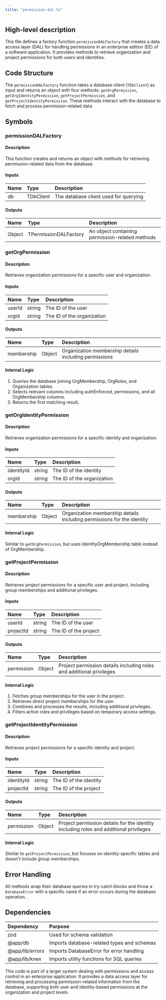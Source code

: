 ```yaml
---
title: "permission-dal.ts"
---
```


## High-level description
This file defines a factory function `permissionDALFactory` that creates a data access layer (DAL) for handling permissions in an enterprise edition (EE) of a software application. It provides methods to retrieve organization and project permissions for both users and identities.

## Code Structure
The `permissionDALFactory` function takes a database client (`TDbClient`) as input and returns an object with four methods: `getOrgPermission`, `getOrgIdentityPermission`, `getProjectPermission`, and `getProjectIdentityPermission`. These methods interact with the database to fetch and process permission-related data.

## Symbols

### permissionDALFactory
#### Description
This function creates and returns an object with methods for retrieving permission-related data from the database.

#### Inputs
| Name | Type | Description |
|:-----|:-----|:------------|
| db | TDbClient | The database client used for querying |

#### Outputs
| Name | Type | Description |
|:-----|:-----|:------------|
| Object | TPermissionDALFactory | An object containing permission-related methods |

### getOrgPermission
#### Description
Retrieves organization permissions for a specific user and organization.

#### Inputs
| Name | Type | Description |
|:-----|:-----|:------------|
| userId | string | The ID of the user |
| orgId | string | The ID of the organization |

#### Outputs
| Name | Type | Description |
|:-----|:-----|:------------|
| membership | Object | Organization membership details including permissions |

#### Internal Logic
1. Queries the database joining OrgMembership, OrgRoles, and Organization tables.
2. Selects relevant columns including authEnforced, permissions, and all OrgMembership columns.
3. Returns the first matching result.

### getOrgIdentityPermission
#### Description
Retrieves organization permissions for a specific identity and organization.

#### Inputs
| Name | Type | Description |
|:-----|:-----|:------------|
| identityId | string | The ID of the identity |
| orgId | string | The ID of the organization |

#### Outputs
| Name | Type | Description |
|:-----|:-----|:------------|
| membership | Object | Organization membership details including permissions for the identity |

#### Internal Logic
Similar to `getOrgPermission`, but uses IdentityOrgMembership table instead of OrgMembership.

### getProjectPermission
#### Description
Retrieves project permissions for a specific user and project, including group memberships and additional privileges.

#### Inputs
| Name | Type | Description |
|:-----|:-----|:------------|
| userId | string | The ID of the user |
| projectId | string | The ID of the project |

#### Outputs
| Name | Type | Description |
|:-----|:-----|:------------|
| permission | Object | Project permission details including roles and additional privileges |

#### Internal Logic
1. Fetches group memberships for the user in the project.
2. Retrieves direct project memberships for the user.
3. Combines and processes the results, including additional privileges.
4. Filters active roles and privileges based on temporary access settings.

### getProjectIdentityPermission
#### Description
Retrieves project permissions for a specific identity and project.

#### Inputs
| Name | Type | Description |
|:-----|:-----|:------------|
| identityId | string | The ID of the identity |
| projectId | string | The ID of the project |

#### Outputs
| Name | Type | Description |
|:-----|:-----|:------------|
| permission | Object | Project permission details for the identity including roles and additional privileges |

#### Internal Logic
Similar to `getProjectPermission`, but focuses on identity-specific tables and doesn't include group memberships.

## Error Handling
All methods wrap their database queries in try-catch blocks and throw a `DatabaseError` with a specific name if an error occurs during the database operation.

## Dependencies
| Dependency | Purpose |
|:-----------|:--------|
| zod | Used for schema validation |
| @app/db | Imports database-related types and schemas |
| @app/lib/errors | Imports DatabaseError for error handling |
| @app/lib/knex | Imports utility functions for SQL queries |

This code is part of a larger system dealing with permissions and access control in an enterprise application. It provides a data access layer for retrieving and processing permission-related information from the database, supporting both user and identity-based permissions at the organization and project levels.